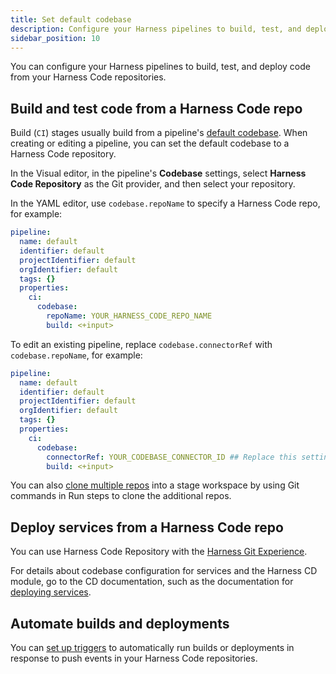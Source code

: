 ```yaml
---
title: Set default codebase
description: Configure your Harness pipelines to build, test, and deploy code from Harness Code repositories.
sidebar_position: 10
---
```





You can configure your Harness pipelines to build, test, and deploy code from your Harness Code repositories.

## Build and test code from a Harness Code repo

Build (`CI`) stages usually build from a pipeline's [default codebase](/docs/continuous-integration/use-ci/codebase-configuration/create-and-configure-a-codebase). When creating or editing a pipeline, you can set the default codebase to a Harness Code repository.

In the Visual editor, in the pipeline's **Codebase** settings, select **Harness Code Repository** as the Git provider, and then select your repository.

In the YAML editor, use `codebase.repoName` to specify a Harness Code repo, for example:

```yaml
pipeline:
  name: default
  identifier: default
  projectIdentifier: default
  orgIdentifier: default
  tags: {}
  properties:
    ci:
      codebase:
        repoName: YOUR_HARNESS_CODE_REPO_NAME
        build: <+input>
```

To edit an existing pipeline, replace `codebase.connectorRef` with `codebase.repoName`, for example:

```yaml
pipeline:
  name: default
  identifier: default
  projectIdentifier: default
  orgIdentifier: default
  tags: {}
  properties:
    ci:
      codebase:
        connectorRef: YOUR_CODEBASE_CONNECTOR_ID ## Replace this setting with 'repoName: YOUR_HARNESS_CODE_REPO_NAME'
        build: <+input>
```

You can also [clone multiple repos](https://developer.harness.io/docs/continuous-integration/use-ci/codebase-configuration/clone-and-process-multiple-codebases-in-the-same-pipeline) into a stage workspace by using Git commands in Run steps to clone the additional repos.

## Deploy services from a Harness Code repo

You can use Harness Code Repository with the [Harness Git Experience](/docs/platform/git-experience/git-experience-overview).

For details about codebase configuration for services and the Harness CD module, go to the CD documentation, such as the documentation for [deploying services](/docs/category/deploy-services-on-different-platforms).

## Automate builds and deployments

You can [set up triggers](code-triggers.mdx) to automatically run builds or deployments in response to push events in your Harness Code repositories.
